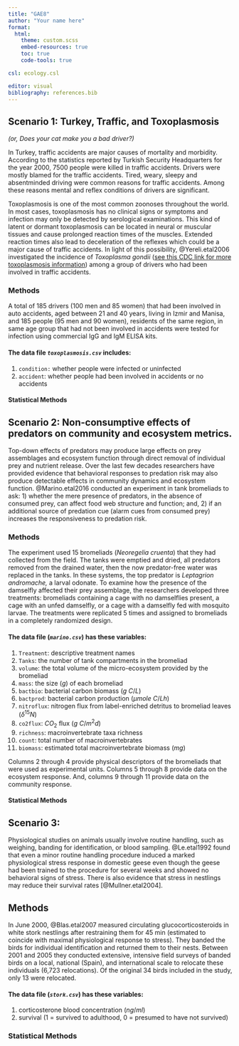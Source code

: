 ```yaml
---
title: "GAE8"
author: "Your name here"
format: 
  html:
    theme: custom.scss
    embed-resources: true
    toc: true
    code-tools: true

csl: ecology.csl

editor: visual
bibliography: references.bib
---
```


## Scenario 1: Turkey, Traffic, and Toxoplasmosis

*(or, Does your cat make you a bad driver?)*

In Turkey, traffic accidents are major causes of mortality and morbidity. According to the statistics reported by Turkish Security Headquarters for the year 2000, 7500 people were killed in traffic accidents. Drivers were mostly blamed for the traffic accidents. Tired, weary, sleepy and absentminded driving were common reasons for traffic accidents. Among these reasons mental and reflex conditions of drivers are significant.

Toxoplasmosis is one of the most common zoonoses throughout the world. In most cases, toxoplasmosis has no clinical signs or symptoms and infection may only be detected by serological examinations. This kind of latent or dormant toxoplasmosis can be located in neural or muscular tissues and cause prolonged reaction times of the muscles. Extended reaction times also lead to deceleration of the reflexes which could be a major cause of traffic accidents. In light of this possibility, @Yereli.etal2006 investigated the incidence of *Toxoplasma gondii* ([see this CDC link for more toxoplasmosis information](https://www.cdc.gov/parasites/toxoplasmosis/)) among a group of drivers who had been involved in traffic accidents.

### Methods

A total of 185 drivers (100 men and 85 women) that had been involved in auto accidents, aged between 21 and 40 years, living in Izmir and Manisa, and 185 people (95 men and 90 women), residents of the same region, in same age group that had not been involved in accidents were tested for infection using commercial IgG and IgM ELISA kits.

#### The data file *`toxoplasmosis.csv`* includes:

1.  `condition:` whether people were infected or uninfected
2.  `accident`: whether people had been involved in accidents or no accidents

#### Statistical Methods

## Scenario 2: Non-consumptive effects of predators on community and ecosystem metrics.

Top-down effects of predators may produce large effects on prey assemblages and ecosystem function through direct removal of individual prey and nutrient release. Over the last few decades researchers have provided evidence that behavioral responses to predation risk may also produce detectable effects in community dynamics and ecosystem function. @Marino.etal2016 conducted an experiment in tank bromeliads to ask: 1) whether the mere presence of predators, in the absence of consumed prey, can affect food web structure and function; and, 2) if an additional source of predation cue (alarm cues from consumed prey) increases the responsiveness to predation risk.

### Methods

The experiment used 15 bromeliads (*Neoregelia cruenta*) that they had collected from the field. The tanks were emptied and dried, all predators removed from the drained water, then the now predator-free water was replaced in the tanks. In these systems, the top predator is *Leptagrion andromache,* a larval odonate. To examine how the presence of the damselfly affected their prey assemblage, the researchers developed three treatments: bromeliads containing a cage with no damselflies present, a cage with an unfed damselfly, or a cage with a damselfly fed with mosquito larvae. The treatments were replicated 5 times and assigned to bromeliads in a completely randomized design.

#### The data file (*`marino.csv`*) has these variables:

1.  `Treatment`: descriptive treatment names
2.  `Tanks`: the number of tank compartments in the bromeliad
3.  `volume`: the total volume of the micro-ecosystem provided by the bromeliad
4.  `mass`: the size $(g)$ of each bromeliad
5.  `bactbio`: bacterial carbon biomass $(g ~ C/L)$
6.  `bactprod`: bacterial carbon production $(\mu mole ~ C/Lh)$
7.  `nitroflux`: nitrogen flux from label-enriched detritus to bromeliad leaves $(\delta^{15}N)$
8.  `co2flux`: $CO_2$ flux $(g ~ C/m^2d)$
9.  `richness`: macroinvertebrate taxa richness
10. `count`: total number of macroinvertebrates
11. `biomass`: estimated total macroinvertebrate biomass $(mg)$

Columns 2 through 4 provide physical descriptors of the bromeliads that were used as experimental units. Columns 5 through 8 provide data on the ecosystem response. And, columns 9 through 11 provide data on the community response.

#### Statistical Methods

## Scenario 3:

Physiological studies on animals usually involve routine handling, such as weighing, banding for identification, or blood sampling. @Le.etal1992 found that even a minor routine handling procedure induced a marked physiological stress response in domestic geese even though the geese had been trained to the procedure for several weeks and showed no behavioral signs of stress. There is also evidence that stress in nestlings may reduce their survival rates [@Mullner.etal2004].

## Methods

In June 2000, @Blas.etal2007 measured circulating glucocorticosteroids in white stork nestlings after restraining them for 45 min (estimated to coincide with maximal physiological response to stress). They banded the birds for individual identification and returned them to their nests. Between 2001 and 2005 they conducted extensive, intensive field surveys of banded birds on a local, national (Spain), and international scale to relocate these individuals (6,723 relocations). Of the original 34 birds included in the study, only 13 were relocated.

#### The data file (*`stork.csv`*) has these variables:

1.  corticosterone blood concentration ($ng/ml$)
2.  survival (1 = survived to adulthood, 0 = presumed to have not survived)

### Statistical Methods
